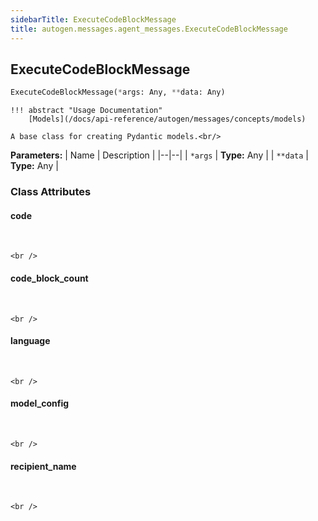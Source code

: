 ```yaml
---
sidebarTitle: ExecuteCodeBlockMessage
title: autogen.messages.agent_messages.ExecuteCodeBlockMessage
---
```

<h2 id="autogen.messages.agent_messages.ExecuteCodeBlockMessage" class="doc doc-heading">
    <code class="doc-symbol doc-symbol-heading doc-symbol-class"></code>
    <span class="doc doc-object-name doc-class-name">ExecuteCodeBlockMessage</span>
</h2>

```python
ExecuteCodeBlockMessage(*args: Any, **data: Any)
```

    !!! abstract "Usage Documentation"
        [Models](/docs/api-reference/autogen/messages/concepts/models)
    
    A base class for creating Pydantic models.<br/>

<b>Parameters:</b>
| Name | Description |
|--|--|
| `*args` | **Type:** Any |
| `**data` | **Type:** Any |

### Class Attributes

<code class="doc-symbol doc-symbol-heading doc-symbol-attribute"></code>
#### code
<br />

    <br />

<code class="doc-symbol doc-symbol-heading doc-symbol-attribute"></code>
#### code_block_count
<br />

    <br />

<code class="doc-symbol doc-symbol-heading doc-symbol-attribute"></code>
#### language
<br />

    <br />

<code class="doc-symbol doc-symbol-heading doc-symbol-attribute"></code>
#### model_config
<br />

    <br />

<code class="doc-symbol doc-symbol-heading doc-symbol-attribute"></code>
#### recipient_name
<br />

    <br />
